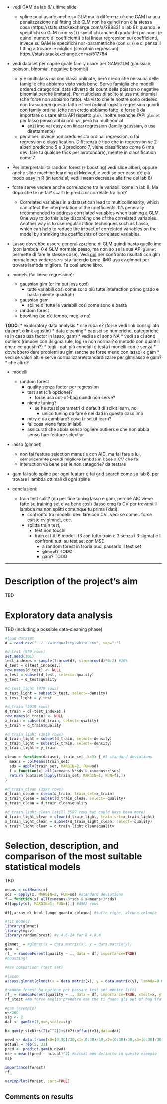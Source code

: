 - vedi GAM da lab 8/ ultime slide
  - spline puoi usarle anche su GLM ma la differenza è che GAM ha una penalizzazione nel fitting che GLM non ha quindi non è la stessa cosa (https://stats.stackexchange.com/a/298831 o lab 8): quando le specifichi su GLM (con `bs()`) specifichi anche il grado dei polinomi (e quindi numero di coefficienti) e fai linear regression sui coefficienti, invece su GAM le specifichi non-parametriche (con `s()`) e ci pensa il fitting a trovare le migliori (smoothin regression): https://stats.stackexchange.com/a/517784

- vedi dataset per capire quale family usare per GAM/GLM (gaussian, poisson, binomial, negative binomial)
  - y é multiclass ma con classi ordinate, però credo che nessuna delle famiglie che abbiamo visto vada bene. Serve famiglia che modelli ordered categorical data (diverso da count della poisson o negative binomial perché limitate). Per multiclass di solito si usa multinomial (che forse non abbiamo fatto). Ma visto che le nostre sono ordered non trascurerei questo fatto e farei ordinal logistic regression quindi con family ordinal (che non credo abbiamo fatto, e forse è da importare o usare altra API rispetto `glm`). Inoltre neanche l'API `glmnet` per lasso penso abbia ordinal, però ha multinomial
    - anzi imo vai easy con linear regression (family gaussian, o usa direttamente)
  - per alberi invece non credo esista ordinal regression. o fai regression o classification. Differenza è tipo che in regression se 2 alberi predicono 5 e 3 predicono 7, viene classificato come 6 (ma devi fare tu qualche trick per arrotondare), mentre in classification come 7.

- Per interpretabilità random forest (e boosting) vedi slide alberi, oppure anche slide machine learning di Medved, e vedi se per caso c'è già modo easy in R (in teoria sì, vedi i mean decrease alla fine del lab 8)

- forse serve vedere anche correlazione tra le variabili come in lab 8. Ma dopo che te ne fai? scarti le predictor correlate tra loro?
  - Correlated variables in a dataset can lead to multicollinearity, which can affect the interpretation of the coefficients. It's generally recommended to address correlated variables when training a GLM. One way to do this is by discarding one of the correlated variables. Another way is to use regularization techniques such as Lasso, which can help to reduce the impact of correlated variables on the model by shrinking the coefficients of correlated variables.

- Lasso dovrebbe essere generalizzazione di GLM quindi basta quello imo (con lambda=0 è GLM normale penso, ma non so se la  sua API `glmnet` permette di fare le stesse cose). Vedi [qui](https://stackoverflow.com/a/38378121) per confronto risultati con glm normale per vedere se si sta facendo bene. IMO usa cv.glmnet per trovare lambda migliore. Fa così anche libro.

- models (fai linear regression):
  - gaussian glm (or lm but less cool)
    - tutte variabili così come sono più tutte interaction primo grado e basta (niente quadrati)
  - gaussian gam
    - spline di tutte le variabili così come sono e basta
  - random forest
  - boosting (se c'è tempo, meglio no)

  
**TODO**:
* exploratory data analysis
  * che roba è? (forse vedi link consigliato da prof, o link agustin)
  * data cleaning
    * capisci se numeriche, categoriche (e in caso usa factor in lasso, gam)
    * vedi se ci sono NA
    * vedi se ci sono outliers (rimuovi con 3sigma rule, log se non normal? o metodo con quantili che dice agustin?)
    * togli i dati più correlati e testa i modelli con e senza
      * dovrebbero dare problemi su glm (anche se forse meno con lasso) e gam
    * vedi se valori alti e serve normalizzare/standardizzare per glm/lasso e gam?
    * che altro?

* modelli
  * random forest
    * quality senza factor per regression
    * test set (c'è opzione)?
      * forse usa out-of-bag quindi non serve?
    * niente tuning?
      * se ha stessi parametri di default di scikit learn, no
        * unico tuning da fare è nei dati in questo caso imo
    * mtry è da cambiare? cosa fa scikit learn?
    * fai cosa viene fatto in lab8
    * assicurati che abbia senso togliere outliers e che non abbia senso fare feature selection
* lasso (glmnet)
  * non fai feature selection manuale con AIC, ma fai fare a lui, semplicemnte prendi migliore lambda in base a CV che fa
  * interaction va bene per le non categorie? da testare
* gam fai solo spline per ogni feature e fai grid search come su lab 8, per trovare i lambda ottimali di ogni spline

* conclusioni:
  * train test split? (no per fine tuning lasso e gam, perché AIC viene fatto su training set e va bene così) (lasso cmq fa CV per trovarsi il lambda ma non splitti comunque tu prima i dati).
    * confronto tra modelli: devi fare con CV.. vedi se come.. forse esiste cv.glmnet, ecc.
    * splitta train test,
      * test non tocchi
      * train ci fitti 6 modelli (3 con tutto train e 3 senza i 3 sigma) e li confronti tutti su test set con MSE
        * a random forest in teoria puoi passarlo il test set
        * glmnet? TODO
        * gam? TODO

---

# Description of the project’s aim

TBD

# Exploratory data analysis

TBD (including a possible data-cleaning phase)

```r
#load dataset
d = read.csv("../../winequality-white.csv", sep=";")

#d_test (979 rows)
set.seed(101)
test_indexes = sample(1:nrow(d), size=nrow(d)*0.2) #20%
d_test = d[test_indexes,]
row.names(d_test) <- NULL
x_test = subset(d_test, select=-quality)
y_test = d_test$quality

#d_test_light (979 rows)
x_test_light = subset(x_test, select=-density)
y_test_light = y_test

#d_train (3919 rows)
d_train = d[-test_indexes,]
row.names(d_train) <- NULL
x_train = subset(d_train, select=-quality)
y_train = d_train$quality

#d_train_light (3919 rows)
d_train_light = subset(d_train, select=-density)
x_train_light = subset(x_train, select=-density)
y_train_light = y_train

clean = function(dataset, train_set, k=3) { #3 standard deviations
  means = colMeans(train_set)
  sds = apply(train_set, MARGIN=2, FUN=sd)
  f = function(x) all(x>means-k*sds & x<means+k*sds)
  return (dataset[apply(train_set, MARGIN=1, FUN=f),])
}

#d_train_clean (3597 rows)
d_train_clean = clean(d_train, train_set=x_train)
x_train_clean = subset(d_train_clean, select=-quality)
y_train_clean = d_train_clean$quality

#d_train_light_clean (still 3597 rows but could have been more)
d_train_light_clean = clean(d_train_light, train_set=x_train_light)
x_train_light_clean = subset(d_train_light_clean, select=-quality)
y_train_light_clean = d_train_light_clean$quality
```

# Selection, description, and comparison of the most suitable statistical models

TBD

```r
means = colMeans(x)
sds = apply(x, MARGIN=2, FUN=sd) #standard deviations
f = function(x) all(x>means-3*sds & x<means+3*sds)
df[apply(df, MARGIN=1, FUN=f),] #4502 rows
```

```r
df[,array_di_bool_lungo_quanto_colonna] #tutte righe, alcune colonne
```

```r
#fit models
library(glmnet)
library(mgcv)
library(randomForest) #v 4.6-14 for R 4.0.4

glmnet_ = #glmnet(x = data.matrix(x), y = data.matrix(y))
gam_ = 
rf_ = randomForest(quality ~ ., data = df, importance=TRUE)
#boosting?
```

```r
#mse comparison (test set)

#lasso
assess.glmnet(glmnet(x = data.matrix(x), y = data.matrix(y), lambda=0.6), newx=data.matrix(x), newy=data.matrix(y))

#random forest ha opzione per passare test set mentre fitti
rf_ = randomForest(quality ~ ., data = df, importance=TRUE, xtest=x, ytest=data.matrix(y))
rf_$test #ma forse meglio prendere mse che ti danno gli out of bag (fatti apposta)

#gam (esempio)
n<-200
sig <- 2
dat <- gamSim(1,n=n,scale=sig)

b<-gam(y~s(x0)+s(I(x1^2))+s(x2)+offset(x3),data=dat)

newd <- data.frame(x0=(0:30)/30,x1=(0:30)/30,x2=(0:30)/30,x3=(0:30)/30)
actual = rep(5, 31)
pred <- predict.gam(b,newd)
mse = mean((pred - actual)^2) #actual non definito in questo esempio
mse
```

```r
importance(forest)
rf_
```

```r
varImpPlot(forest, sort=TRUE)
```

## Comments on results




